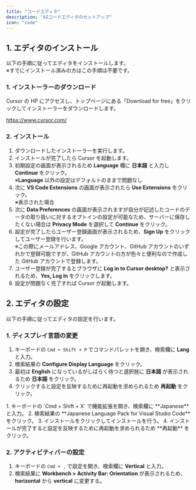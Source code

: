 ```yaml
---
title: "コードエディタ"
description: "AIコードエディタのセットアップ"
icon: "code"
---
```


## 1. エディタのインストール

以下の手順に従ってエディタをインストールします。<br />
※すでにインストール済みの方はこの手順は不要です。

### 1. インストーラーのダウンロード

Cursor の HP にアクセスし、トップページにある「Download for free」をクリックしてインストーラーをダウンロードします。

https://www.cursor.com/

### 2. インストール

1. ダウンロードしたインストーラーを実行します。
2. インストールが完了したら Cursor を起動します。
3. 初期設定の画面が表示されるため **Language** 欄に **日本語** と入力し **Continue** をクリック。<br />
   ※**Language** 以外の設定はデフォルトのままで問題なし
4. 次に **VS Code Extensions** の画面が表示されたら **Use Extensions** をクリック。<br />
   ※表示された場合
5. 次に **Data Preferences** の画面が表示されますが自分が記述したコードのデータの取り扱いに対するオプトインの設定が可能なため、サーバーに保存したくない場合は **Privacy Mode** を選択して **Continue** をクリック。
6. 設定が完了したらユーザー登録画面が表示されるため、**Sign Up** をクリックしてユーザー登録を行います。<br />
   ※この際にメールアドレス、Google アカウント、GitHub アカウントのいずれかで登録可能ですが、GitHub アカウントの方が色々と便利なので作成した GitHub アカウントで登録します。
7. ユーザー登録が完了するとブラウザに **Log in to Cursor desktop?** と表示されるため、**Yes, Log In** をクリックします。
8. 設定が問題なく完了すれば Cursor が起動します。

## 2. エディタの設定

以下の手順に従ってエディタの設定を行います。

### 1. ディスプレイ言語の変更

1. キーボードの `Cmd + Shift + P` でコマンドパレットを開き、検索欄に **Lang** と入力。
2. 検索結果の **Configure Display Language** をクリック。
3. 最初は **English** になっているがしばらく待つと選択肢に **日本語** が表示されるため **日本語** をクリック。
4. クリックすると設定を反映するために再起動を求められるため **再起動** をクリック。

<Accordion title="選択肢に日本語が表示されない場合">
  1. キーボードの `Cmd + Shift + X` で機能拡張を開き、検索欄に **Japanese** と入力。
  2. 検索結果の **Japanese Language Pack for Visual Studio Code** をクリック。
  3. インストールをクリックしてインストールを行う。
  4. インストールが完了すると設定を反映するために再起動を求められるため **再起動** をクリック。
</Accordion>

### 2. アクティビティバーの設定

1. キーボードの `Cmd + ,` で設定を開き、検索欄に **Vertical** と入力。
2. 検索結果に **Workbench > Activity Bar: Orientation** が表示されるため、**horizontal** から **vertical** に変更する。

